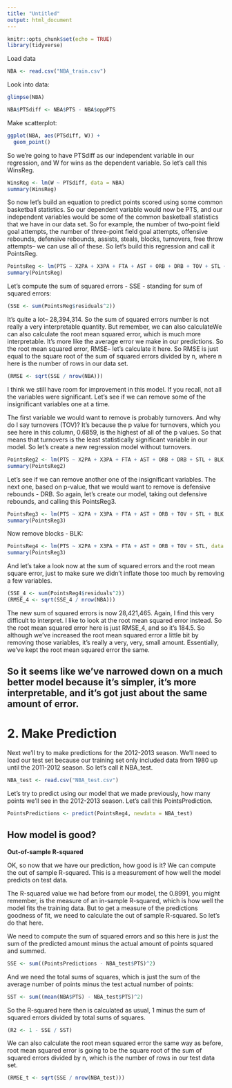 ```yaml
---
title: "Untitled"
output: html_document
---
```


```r
knitr::opts_chunk$set(echo = TRUE)
library(tidyverse)
```
Load data
```r
NBA <- read.csv("NBA_train.csv")
```
Look into data:
```r
glimpse(NBA)
```

```r
NBA$PTSdiff <- NBA$PTS - NBA$oppPTS
```
Make scatterplot:
```r
ggplot(NBA, aes(PTSdiff, W)) +
  geom_point()
```
So we're going to have PTSdiff as our independent variable in our regression,
and W for wins as the dependent variable. So let's call this WinsReg.
```r
WinsReg <- lm(W ~ PTSdiff, data = NBA)
summary(WinsReg)
```
So now let's build an equation to predict points scored using some common basketball statistics.
So our dependent variable would now be PTS, and our independent variables would
be some of the common basketball statistics that we have in our data set.
So for example, the number of two-point field goal attempts, the number of three-point field goal attempts,
offensive rebounds, defensive rebounds, assists, steals, blocks, turnovers, free throw attempts-- we can use all of these.
So let's build this regression and call it PointsReg.
```r
PointsReg <- lm(PTS ~ X2PA + X3PA + FTA + AST + ORB + DRB + TOV + STL + BLK , data = NBA)
summary(PointsReg)
```
Let's compute the sum of squared errors - SSE - standing for sum of squared errors:
```r
(SSE <- sum(PointsReg$residuals^2))
```
It's quite a lot-- 28,394,314. So the sum of squared errors number
is not really a very interpretable quantity. But remember, we can also calculateWe can also calculate the root mean squared error, which is much more interpretable. It's more like the average error we make in our predictions.
So the root mean squared error, RMSE-- let's calculate it here. So RMSE is just equal to the square root
of the sum of squared errors divided by n, where n here is the number of rows in our data set.
```r
(RMSE <- sqrt(SSE / nrow(NBA)))
```
I think we still have room for improvement in this model. If you recall, not all the variables were significant.
Let's see if we can remove some of the insignificant variables one at a time.

The first variable we would want to remove is probably turnovers. And why do I say turnovers (TOV)?
It's because the p value for turnovers, which you see here in this column, 0.6859, is the highest of all of the p values.
So that means that turnovers is the least statistically significant variable in our model.
So let's create a new regression model without turnovers.
```r
PointsReg2 <- lm(PTS ~ X2PA + X3PA + FTA + AST + ORB + DRB + STL + BLK, data = NBA)
summary(PointsReg2)
```
Let's see if we can remove another one of the insignificant variables.
The next one, based on p-value, that we would want to remove is defensive rebounds - DRB.
So again, let's create our model, taking out defensive rebounds, and calling this PointsReg3.
```r
PointsReg3 <- lm(PTS ~ X2PA + X3PA + FTA + AST + ORB + TOV + STL + BLK , data = NBA)
summary(PointsReg3)
```
Now remove blocks - BLK:
```r
PointsReg4 <- lm(PTS ~ X2PA + X3PA + FTA + AST + ORB + TOV + STL, data = NBA)
summary(PointsReg3)
```
And let's take a look now at the sum of squared errors and the root mean square error, just
to make sure we didn't inflate those too much by removing a few variables.
```r
(SSE_4 <- sum(PointsReg4$residuals^2))
(RMSE_4 <- sqrt(SSE_4 / nrow(NBA)))
```
The new sum of squared errors is now 28,421,465. Again, I find this very difficult to interpret.
I like to look at the root mean squared error instead. So the root mean squared error here is just RMSE_4,
and so it's 184.5. So although we've increased the root mean squared error a little bit by removing those variables, it's really a very, very, small amount. Essentially, we've kept the root mean squared error the same.

## So it seems like we've narrowed down on a much better model because it's simpler, it's more interpretable, and it's got just about the same amount of error.

# 2. Make Prediction

Next we'll try to make predictions for the 2012-2013 season.
We'll need to load our test set because our training set only included data from 1980 up until the 2011-2012 season.
So let's call it NBA_test.
```r
NBA_test <- read.csv("NBA_test.csv")
```
Let's try to predict using our model that we made previously, how many points we'll
see in the 2012-2013 season. Let's call this PointsPrediction.
```r
PointsPredictions <- predict(PointsReg4, newdata = NBA_test)
```
## How model is good?
**Out-of-sample R-squared**

OK, so now that we have our prediction, how good is it? We can compute the out of sample R-squared.
This is a measurement of how well the model predicts on test data.

The R-squared value we had before from our model, the 0.8991, you might remember, is the measure
of an in-sample R-squared, which is how well the model fits the training data.
But to get a measure of the predictions goodness of fit, we need to calculate the out of sample R-squared.
So let's do that here.

We need to compute the sum of squared errors and so this here is just the sum of the predicted amount
minus the actual amount of points squared and summed.
```r
SSE <- sum((PointsPredictions - NBA_test$PTS)^2)
```
And we need the total sums of squares,
which is just the sum of the average number of points
minus the test actual number of points:
```r
SST <- sum((mean(NBA$PTS) - NBA_test$PTS)^2)
```
So the R-squared here then is calculated as usual, 1 minus the sum of squared errors divided
by total sums of squares.
```r
(R2 <- 1 - SSE / SST)
```
We can also calculate the root mean squared error the same way as before, root mean squared error
is going to be the square root of the sum of squared errors divided by n, which is the number of rows in our test data
set.
```r
(RMSE_t <- sqrt(SSE / nrow(NBA_test)))
```

